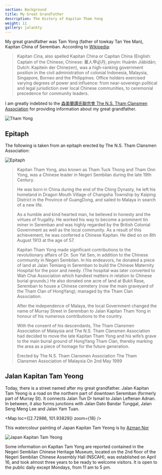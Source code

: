 ```yaml
---
section: Background
title: My Great Grandfather
description: The History of Kapitan Tham Yong
weight: 11
gallery: jalankty
---
```


My great grandfather was Tam Yong (father of towkay Tan Yee Man), Kapitan China of Seremban. According to [Wikipedia](https://en.wikipedia.org/wiki/Kapitan_Cina):

>Kapitan Cina, also spelled Kapitan China or Capitan China (English: Captain of the Chinese; Chinese: 華人甲必丹; pinyin: Huárén Jiǎbìdān; Dutch: Kapitein der Chinezen), was a high-ranking government position in the civil administration of colonial Indonesia, Malaysia, Singapore, Borneo and the Philippines. Office holders exercised varying degrees of power and influence: from near-sovereign political and legal jurisdiction over local Chinese communities, to ceremonial precedence for community leaders.

I am greatly indebted to the [森美蘭譚氏聯宗會 The N.S. Tham Clansmen Association](https://tamclansmen.blogspot.com/2009/06/history-of-kapitan-tham-yong.html) for providing information about my great grandfather.

![Tham Yong](/images/about/thamyong.jpg)

## Epitaph

The following is taken from an epitaph erected by The N.S. Tham Clansmen Association:

![Epitaph](/images/about/DSCF2508.jpg)

>Kapitan Tham Yong, also known as Tham Tuck Thong and Tham Onn Yong, was a Chinese leader in Negeri Sembilan during the late 19th Century.
>
>He was born in China during the end of the Ching Dynasty, he left his homeland in Dragon Mouth Village of Changsha Township by Kaiping District in the Province of GuangDong, and sailed to Malaya in search of a new life.
>
>As a humble and kind hearted man, he believed in honesty and the virtues of frugality. He worked his way to become a prominent tin miner in Seremban and was highly regarded by the British Colonial Government as well as the local community. As a result of this achievement, he was conferred a Chinese Kapitan. He died on on 8th August 1913 at the age of 57.
>
>Kapitan Tham Yong made significant contributions to the revolutionary affairs of Dr. Sun Yat Sen, in addition to the Chinese community in Negeri Sembilan. In his endeavors, he donated a piece of land at Jalan Temiang in Seremban to build the Chinese Maternity Hospital for the poor and needy. (The hospital was later converted to Wah Chai Association which handiest matters in relation to Chinese burial grounds.) He also donated one acre of land at Bukit Rase, Seremban to house a Chinese cemetery (now the main graveyard of the Tham Clan of HongYang); managed by the Tham Clan Association.
>
>After the independence of Malaya, the local Government changed the name of Murray Street in Seremban to Jalan Kapitan Tham Yong in honour of his numerous contributions to the country.
>
>With the consent of his descendants, The Tham Clansmen Association of Malaysia and The N.S. Tham Clansmen Association had decided to move the late Kapitan Tham Yong and his wife’s grave to the main burial ground of HongYang Tham Clan, thereby marking the area as a piece of homage for the future generation.
>
>Erected by
>The N.S. Tham Clansmen Association
>The Tham Clansmen Association of Malaysia
>On 2nd May 1999

## Jalan Kapitan Tam Yeong

Today, there is a street named after my great grandfather. Jalan Kapitan Tam Yeong is a road on the northern part of downtown Seremban (formerly part of Murray St). It connects Jalan Tun Dr Ismail to Jalan Leftenan Adnan. In between, it also forms junctions with Jalan Dato Bandar Tunggal, Jalan Seng Meng Lee and Jalan Yam Tuan.

<Map loc={[2.72986, 101.93829]} zoom={18} />

This watercolour painting of Japan Kapitan Tam Yeong is by [Azman Nor](https://azmannor.com)

![Japan Kapitan Tam Yeong](/images/about/Azmannor-Watercolor-Painting-Jalan-Kapitan-Tam-Yeong-Seremban.webp)

Some information on Kapitan Tam Yong are reported contained in the Negeri Sembilan Chinese Heritage Museum, located on the 2nd floor of the Negeri Sembilan Chinese Assembly Hall (NSCAH), was established on April 16, and took almost three years to be ready to welcome visitors. It is open to the public daily except Mondays, from 11 am to 5 pm.
